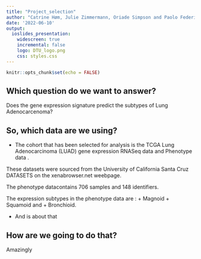 ```yaml
---
title: "Project_selection"
author: "Catrine Høm, Julie Zimmermann, Oriade Simpson and Paolo Federico"
date: '2022-06-10'
output:
  ioslides_presentation:
    widescreen: true
    incremental: false
    logo: DTU_logo.png
    css: styles.css
---
```


```r
knitr::opts_chunk$set(echo = FALSE)
```

## Which question do we want to answer?

Does the gene expression signature predict the subtypes of Lung Adenocarcenoma?


## So, which data are we using?

- The cohort that has been selected for analysis is the TCGA Lung Adenocarcinoma (LUAD) gene expression RNASeq data and Phenotype data .

These datasets were sourced from the University of California Santa Cruz DATASETS on the xenabrowser.net weebpage.  

The phenotype datacontains 706 samples and 148 identifiers. 

The expression subtypes in the phenotype data are :
 + Magnoid
 + Squamoid and 
 + Bronchioid. 

- And is about that 

## How are we going to do that?

Amazingly